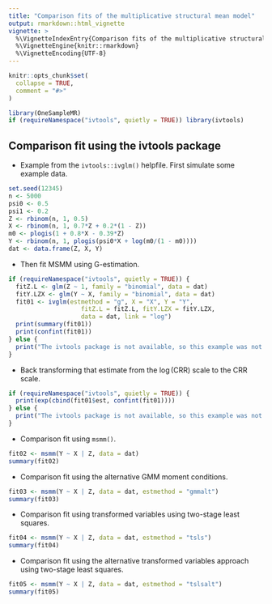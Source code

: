 ```yaml
---
title: "Comparison fits of the multiplicative structural mean model"
output: rmarkdown::html_vignette
vignette: >
  %\VignetteIndexEntry{Comparison fits of the multiplicative structural mean model}
  %\VignetteEngine{knitr::rmarkdown}
  %\VignetteEncoding{UTF-8}
---
```


```r
knitr::opts_chunk$set(
  collapse = TRUE,
  comment = "#>"
)
```

```r
library(OneSampleMR)
if (requireNamespace("ivtools", quietly = TRUE)) library(ivtools)
```

## Comparison fit using the ivtools package

* Example from the `ivtools::ivglm()` helpfile. First simulate some example data.

```r
set.seed(12345)
n <- 5000
psi0 <- 0.5
psi1 <- 0.2
Z <- rbinom(n, 1, 0.5)
X <- rbinom(n, 1, 0.7*Z + 0.2*(1 - Z)) 
m0 <- plogis(1 + 0.8*X - 0.39*Z)
Y <- rbinom(n, 1, plogis(psi0*X + log(m0/(1 - m0)))) 
dat <- data.frame(Z, X, Y)
```

* Then fit MSMM using G-estimation.

```r
if (requireNamespace("ivtools", quietly = TRUE)) {
  fitZ.L <- glm(Z ~ 1, family = "binomial", data = dat)
  fitY.LZX <- glm(Y ~ X, family = "binomial", data = dat)
  fit01 <- ivglm(estmethod = "g", X = "X", Y = "Y",
                    fitZ.L = fitZ.L, fitY.LZX = fitY.LZX, 
                    data = dat, link = "log")
  print(summary(fit01))
  print(confint(fit01))
} else {
  print("The ivtools package is not available, so this example was not run")  
}
```

* Back transforming that estimate from the $\log(\text{CRR})$ scale to the $\text{CRR}$ scale.

```r
if (requireNamespace("ivtools", quietly = TRUE)) {
  print(exp(cbind(fit01$est, confint(fit01))))
} else {
  print("The ivtools package is not available, so this example was not run")  
}
```

* Comparison fit using `msmm()`.

```r
fit02 <- msmm(Y ~ X | Z, data = dat)
summary(fit02)
```

* Comparison fit using the alternative GMM moment conditions.

```r
fit03 <- msmm(Y ~ X | Z, data = dat, estmethod = "gmmalt")
summary(fit03)
```

* Comparison fit using transformed variables using two-stage least squares.

```r
fit04 <- msmm(Y ~ X | Z, data = dat, estmethod = "tsls")
summary(fit04)
```

* Comparison fit using the alternative transformed variables approach using two-stage least squares.

```r
fit05 <- msmm(Y ~ X | Z, data = dat, estmethod = "tslsalt")
summary(fit05)
```
